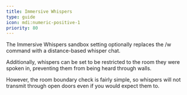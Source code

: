 ```yaml
---
title: Immersive Whispers
type: guide
icon: mdi:numeric-positive-1
priority: 80
---
```


The Immersive Whispers sandbox setting optionally replaces the /w command with a distance-based whisper chat. 

Additionally, whispers can be set to be restricted to the room they were spoken in, preventing them from being heard through walls.

However, the room boundary check is fairly simple, so whispers will not transmit through open doors even if you would expect them to.
